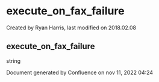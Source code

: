 
# execute_on_fax_failure 

 Created by  Ryan Harris, last modified on 2018.02.08

## execute_on_fax_failure

string

Document generated by Confluence on nov 11, 2022 04:24
